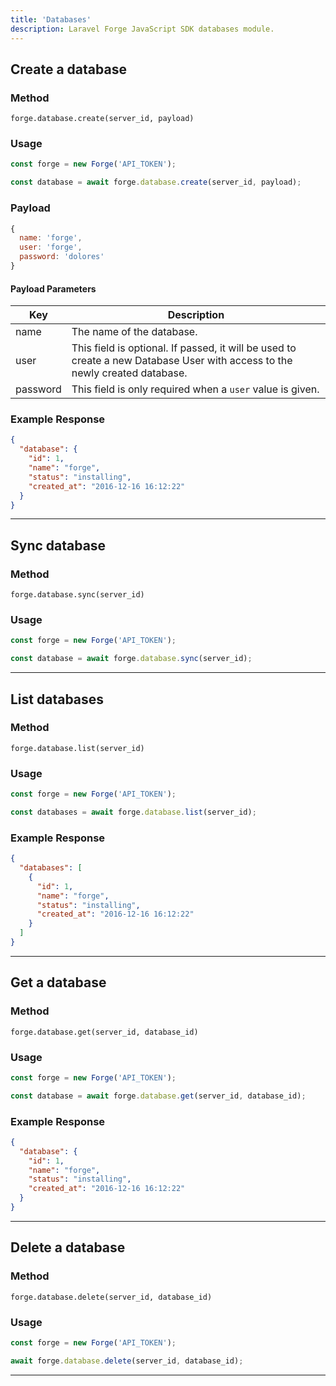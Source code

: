 ```yaml
---
title: 'Databases'
description: Laravel Forge JavaScript SDK databases module.
---
```


## Create a database

### Method

`forge.database.create(server_id, payload)`

### Usage

```js lineNumbers=true
const forge = new Forge('API_TOKEN');

const database = await forge.database.create(server_id, payload);
```

### Payload

```js lineNumbers=true
{
  name: 'forge',
  user: 'forge',
  password: 'dolores'
}
```

#### Payload Parameters

| Key      | Description                                                                                                                 |
| -------- | --------------------------------------------------------------------------------------------------------------------------- |
| name     | The name of the database.                                                                                                   |
| user     | This field is optional. If passed, it will be used to create a new Database User with access to the newly created database. |
| password | This field is only required when a `user` value is given.                                                                     |

### Example Response

```json lineNumbers=true
{
  "database": {
    "id": 1,
    "name": "forge",
    "status": "installing",
    "created_at": "2016-12-16 16:12:22"
  }
}
```

---

## Sync database

### Method

`forge.database.sync(server_id)`

### Usage

```js lineNumbers=true
const forge = new Forge('API_TOKEN');

const database = await forge.database.sync(server_id);
```

---

## List databases

### Method

`forge.database.list(server_id)`

### Usage

```js lineNumbers=true
const forge = new Forge('API_TOKEN');

const databases = await forge.database.list(server_id);
```

### Example Response

```json lineNumbers=true
{
  "databases": [
    {
      "id": 1,
      "name": "forge",
      "status": "installing",
      "created_at": "2016-12-16 16:12:22"
    }
  ]
}
```

---

## Get a database

### Method

`forge.database.get(server_id, database_id)`

### Usage

```js lineNumbers=true
const forge = new Forge('API_TOKEN');

const database = await forge.database.get(server_id, database_id);
```

### Example Response

```json lineNumbers=true
{
  "database": {
    "id": 1,
    "name": "forge",
    "status": "installing",
    "created_at": "2016-12-16 16:12:22"
  }
}
```

---

## Delete a database

### Method

`forge.database.delete(server_id, database_id)`

### Usage

```js lineNumbers=true
const forge = new Forge('API_TOKEN');

await forge.database.delete(server_id, database_id);
```

---
